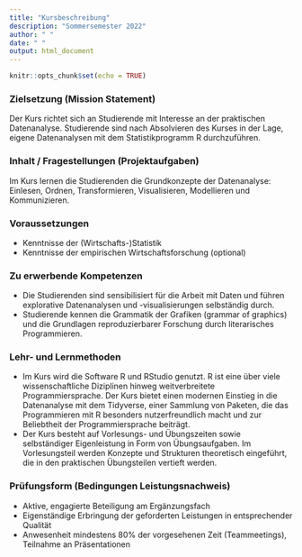 ```yaml
---
title: "Kursbeschreibung"
description: "Sommersemester 2022"
author: " "
date: " "
output: html_document
---
```


```r
knitr::opts_chunk$set(echo = TRUE)
```

### Zielsetzung (Mission Statement)

Der Kurs richtet sich an Studierende mit Interesse an der praktischen Datenanalyse. Studierende sind nach Absolvieren des Kurses in der Lage, eigene Datenanalysen mit dem Statistikprogramm R durchzuführen.

### Inhalt / Fragestellungen (Projektaufgaben)

Im Kurs lernen die Studierenden die Grundkonzepte der Datenanalyse: Einlesen, Ordnen, Transformieren, Visualisieren, Modellieren und Kommunizieren.

### Voraussetzungen

-	Kenntnisse der (Wirtschafts-)Statistik
-	Kenntnisse der empirischen Wirtschaftsforschung (optional)

### Zu erwerbende Kompetenzen

-	Die Studierenden sind sensibilisiert für die Arbeit mit Daten und führen explorative Datenanalysen und -visualisierungen selbständig durch. 
-	Studierende kennen die Grammatik der Grafiken (grammar of graphics) und die Grundlagen reproduzierbarer Forschung durch literarisches Programmieren.

### Lehr- und Lernmethoden

+	Im Kurs wird die Software R und RStudio genutzt. R ist eine über viele wissenschaftliche Diziplinen hinweg weitverbreitete Programmiersprache. Der Kurs bietet einen modernen Einstieg in die Datenanalyse mit dem Tidyverse, einer Sammlung von Paketen, die das Programmieren mit R besonders nutzerfreundlich macht und zur Beliebtheit der Programmiersprache beiträgt.
+	Der Kurs besteht auf Vorlesungs- und Übungszeiten sowie selbständiger Eigenleistung in Form von Übungsaufgaben. Im Vorlesungsteil werden Konzepte und Strukturen theoretisch eingeführt, die in den praktischen Übungsteilen vertieft werden.

### Prüfungsform (Bedingungen Leistungsnachweis)
+	Aktive, engagierte Beteiligung am Ergänzungsfach 
+ Eigenständige Erbringung der geforderten Leistungen in entsprechender Qualität 
+	Anwesenheit mindestens 80% der vorgesehenen Zeit (Teammeetings), Teilnahme an Präsentationen
